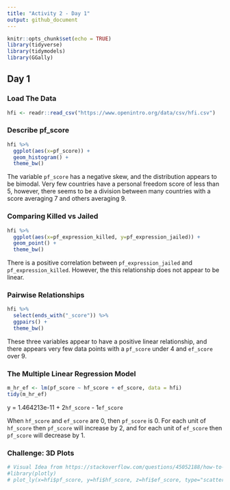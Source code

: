 ```yaml
---
title: "Activity 2 - Day 1"
output: github_document
---
```


```r
knitr::opts_chunk$set(echo = TRUE)
library(tidyverse)
library(tidymodels)
library(GGally)
```

## Day 1
### Load The Data
```r
hfi <- readr::read_csv("https://www.openintro.org/data/csv/hfi.csv")
```

### Describe pf_score
```r
hfi %>% 
  ggplot(aes(x=pf_score)) +
  geom_histogram() + 
  theme_bw()
```
The variable `pf_score` has a negative skew, and the distribution appears to be bimodal. Very few countries have a personal freedom score of less than 5, however, there seems to be a division between many countries with a score averaging 7 and others averaging 9.

### Comparing Killed vs Jailed
```r
hfi %>% 
  ggplot(aes(x=pf_expression_killed, y=pf_expression_jailed)) + 
  geom_point() +
  theme_bw()
```
There is a positive correlation between `pf_expression_jailed` and `pf_expression_killed`. However, the this relationship does not appear to be linear.

### Pairwise Relationships
```r
hfi %>% 
  select(ends_with("_score")) %>% 
  ggpairs() + 
  theme_bw()
```

These three variables appear to have a positive linear relationship, and there appears very few data points with a `pf_score` under 4 and `ef_score` over 9.

### The Multiple Linear Regression Model
```r
m_hr_ef <- lm(pf_score ~ hf_score + ef_score, data = hfi)
tidy(m_hr_ef)
```

y = 1.464213e-11 + 2`hf_score` - 1`ef_score`

When `hf_score` and `ef_score` are 0, then `pf_score` is 0. For each unit of `hf_score` then `pf_score` will increase by 2, and for each unit of `ef_score` then `pf_score` will decrease by 1.

### Challenge: 3D Plots
```r
# Visual Idea from https://stackoverflow.com/questions/45052188/how-to-plot-3d-scatter-diagram-using-ggplot
#library(plotly)
# plot_ly(x=hfi$pf_score, y=hfi$hf_score, z=hfi$ef_score, type="scatter3d", mode="markers", color = hfi$pf_score) 
```


